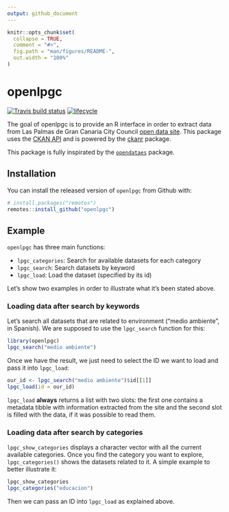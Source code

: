 ```yaml
---
output: github_document
---
```


<!-- README.md is generated from README.Rmd. Please edit that file -->

```r
knitr::opts_chunk$set(
  collapse = TRUE,
  comment = "#>",
  fig.path = "man/figures/README-",
  out.width = "100%"
)
```
# openlpgc

[![Travis build status](https://travis-ci.org/jlopezper/openlpgc.svg?branch=master)](https://travis-ci.org/jlopezper/openlpgc)
[![lifecycle](https://img.shields.io/badge/lifecycle-experimental-orange.svg)](https://www.tidyverse.org/lifecycle/#experimental)


The goal of openlpgc is to provide an R interface in order to extract data from Las Palmas de Gran Canaria City Council [open data site](http://datosabiertos.laspalmasgc.es/). This package uses the [CKAN API](https://docs.ckan.org/en/2.8/contents.html) and is powered by the [ckanr](https://github.com/ropensci/ckanr) package.

This package is fully inspirated by the [`opendataes`](https://github.com/rOpenSpain/opendataes) package. 

## Installation

You can install the released version of `openlpgc` from Github with:

``` r
# install.packages("remotes")
remotes::install_github("openlpgc")
```

## Example

`openlpgc` has three main functions: 

* `lpgc_categories`: Search for available datasets for each category
* `lpgc_search`: Search datasets by keyword
* `lpgc_load`: Load the dataset (specified by its id)

Let's show two examples in order to illustrate what it's been stated above.

### Loading data after search by keywords

Let's search all datasets that are related to environment ("medio ambiente", in Spanish). We are supposed to use the `lpgc_search` function for this:

```r
library(openlpgc)
lpgc_search("medio ambiente")
```

Once we have the result, we just need to select the ID we want to load and pass it into `lpgc_load`:

```r
our_id <- lpgc_search("medio ambiente")$id[[1]]
lpgc_load(id = our_id)
```


`lpgc_load` **always** returns a list with two slots: the first one contains a metadata tibble with information extracted from the site and the second slot is filled with the data, if it was possible to read them.

### Loading data after search by categories

`lpgc_show_categories` displays a character vector with all the current available categories. Once you find the category you want to explore, `lpgc_categories()` shows the datasets related to it. A simple example to better illustrate it:

```r
lpgc_show_categories
lpgc_categories("educacion")
```

Then we can pass an ID into `lpgc_load` as explained above.



